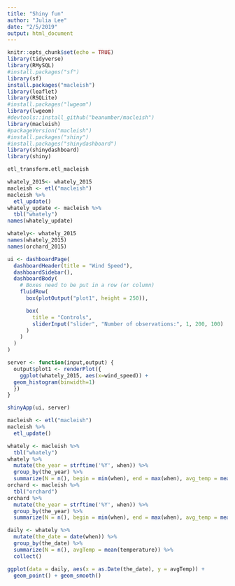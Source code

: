 ```yaml
---
title: "Shiny fun"
author: "Julia Lee"
date: "2/5/2019"
output: html_document
---
```


```r
knitr::opts_chunk$set(echo = TRUE)
library(tidyverse)
library(RMySQL)
#install.packages("sf")
library(sf)
install.packages("macleish")
library(leaflet)
library(RSQLite)
#install.packages("lwgeom")
library(lwgeom)
#devtools::install_github("beanumber/macleish")
library(macleish)
#packageVersion("macleish")
#install.packages("shiny")
#install.packages("shinydashboard")
library(shinydashboard)
library(shiny)
```

```r
etl_transform.etl_macleish
```

```r
whately_2015<- whately_2015
macleish <- etl("macleish")
macleish %>%
  etl_update()
whately_update <- macleish %>%
  tbl("whately")
names(whately_update)
```

```r
whately<- whately_2015
names(whately_2015)
names(orchard_2015)
```



```r
ui <- dashboardPage(
  dashboardHeader(title = "Wind Speed"),
  dashboardSidebar(),
  dashboardBody(
    # Boxes need to be put in a row (or column)
    fluidRow(
      box(plotOutput("plot1", height = 250)),

      box(
        title = "Controls",
        sliderInput("slider", "Number of observations:", 1, 200, 100)
      )
    )
  )
)

server <- function(input,output) {
  output$plot1 <- renderPlot({
    ggplot(whately_2015, aes(x=wind_speed)) + 
  geom_histogram(binwidth=1)
  })
}

shinyApp(ui, server)
```





```r
macleish <- etl("macleish")
macleish %>%
  etl_update()

whately <- macleish %>%
  tbl("whately")
whately %>%
  mutate(the_year = strftime('%Y', when)) %>%
  group_by(the_year) %>%
  summarize(N = n(), begin = min(when), end = max(when), avg_temp = mean(temperature))
orchard <- macleish %>%
  tbl("orchard")
orchard %>%
  mutate(the_year = strftime('%Y', when)) %>%
  group_by(the_year) %>%
  summarize(N = n(), begin = min(when), end = max(when), avg_temp = mean(temperature))

daily <- whately %>%
  mutate(the_date = date(when)) %>%
  group_by(the_date) %>%
  summarize(N = n(), avgTemp = mean(temperature)) %>%
  collect()
```

```r
ggplot(data = daily, aes(x = as.Date(the_date), y = avgTemp)) +
  geom_point() + geom_smooth()
```
